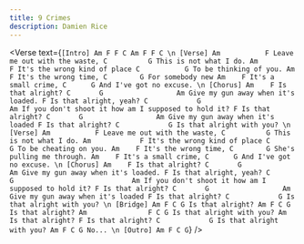 ```yaml
---
title: 9 Crimes
description: Damien Rice
---
```



<Verse
  text={`
[Intro]
Am F F C
Am F F C
 \n
[Verse]
         Am           F
Leave me out with the waste,
        C          G
This is not what I do.
         Am            F
It's the wrong kind of place
      C           G
To be thinking of you.
         Am    F
It's the wrong time,
    C        G
For somebody new
       Am    F
It's a small crime,
         C      G
And I've got no excuse.
\n
[Chorus]
        Am    F
Is that alright?
C       G                  Am
Give my gun away when it's loaded.
        F
Is that alright, yeah?
C            G                             Am
If you don't shoot it how am I supposed to hold it?
         F
Is that alright?
C       G                  Am
Give my gun away when it's loaded
        F
Is that alright?
        C            G
Is that alright with you?
\n
[Verse]
         Am           F
Leave me out with the waste,
        C          G
This is not what I do.
         Am            F
It's the wrong kind of place
      C           G
To be cheating on you.
         Am    F
It's the wrong time,
    C        G
She's pulling me through.
       Am    F
It's a small crime,
         C      G
And I've got no excuse.
\n
[Chorus]
        Am    F
Is that alright?
C       G                  Am
Give my gun away when it's loaded.
        F
Is that alright, yeah?
C            G                             Am
If you don't shoot it how am I supposed to hold it?
         F
Is that alright?
C       G                  Am
Give my gun away when it's loaded
        F
Is that alright?
        C            G
Is that alright with you?
\n
[Bridge]
        Am F C G
Is that alright?
        Am F C G
Is that alright?
        Am               F C G
Is that alright with you?
        Am
Is that alright?
        F
Is that alright?
        C            G
Is that alright with you?
Am F C G
No...
\n
[Outro]
Am F C G
`}
/>

